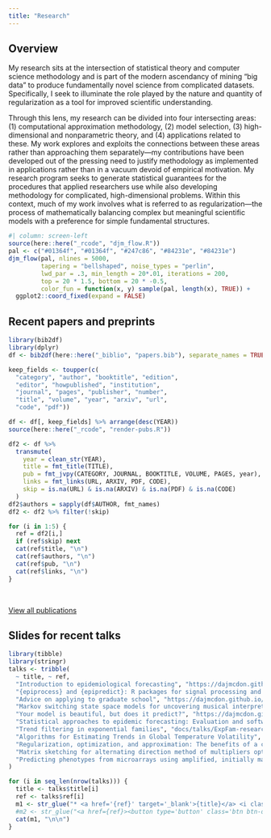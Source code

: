 ```yaml
---
title: "Research"
---
```


## Overview

My research sits at the intersection of statistical theory and computer science methodology and is part of the modern ascendancy of mining "big data" to produce fundamentally novel science from complicated datasets. Specifically, I seek to illuminate the role played by the nature and quantity of regularization as a tool for improved scientific understanding.

Through this lens, my research can be divided into four intersecting areas: (1) computational approximation methodology, (2) model selection, (3) high-dimensional and nonparametric theory, and (4) applications related to these. My work explores and exploits the connections between these areas rather than approaching them separately---my contributions have been developed out of the pressing need to justify methodology as implemented in applications rather than in a vacuum devoid of empirical motivation. My research program seeks to generate statistical guarantees for the procedures that applied researchers use while also developing methodology for complicated, high-dimensional problems. Within this context, much of my work involves what is referred to as regularization---the process of mathematically balancing complex but meaningful scientific models with a preference for simple fundamental structures.


```r
#| column: screen-left
source(here::here("_rcode", "djm_flow.R"))
pal <- c("#01364f", "#01364f", "#247c86", "#84231e", "#84231e")
djm_flow(pal, nlines = 5000, 
         tapering = "bellshaped", noise_types = "perlin", 
         lwd_par = .3, min_length = 20*.01, iterations = 200,
         top = 20 * 1.5, bottom = 20 * -0.5,
         color_fun = function(x, y) sample(pal, length(x), TRUE)) +
  ggplot2::coord_fixed(expand = FALSE)
```


## Recent papers and preprints

```r
library(bib2df)
library(dplyr)
df <- bib2df(here::here("_biblio", "papers.bib"), separate_names = TRUE)

keep_fields <- toupper(c(
  "category", "author", "booktitle", "edition",
  "editor", "howpublished", "institution", 
  "journal", "pages", "publisher", "number",
  "title", "volume", "year", "arxiv", "url",
  "code", "pdf"))

df <- df[, keep_fields] %>% arrange(desc(YEAR))
source(here::here("_rcode", "render-pubs.R"))

df2 <- df %>%
  transmute(
    year = clean_str(YEAR),
    title = fmt_title(TITLE),
    pub = fmt_jvpy(CATEGORY, JOURNAL, BOOKTITLE, VOLUME, PAGES, year),
    links = fmt_links(URL, ARXIV, PDF, CODE),
    skip = is.na(URL) & is.na(ARXIV) & is.na(PDF) & is.na(CODE)
  )
df2$authors = sapply(df$AUTHOR, fmt_names)
df2 <- df2 %>% filter(!skip)
```

```r
for (i in 1:5) {
  ref = df2[i,]
  if (ref$skip) next
  cat(ref$title, "\n")
  cat(ref$authors, "\n")
  cat(ref$pub, "\n")
  cat(ref$links, "\n")
}
```

<br>

<a href="all-pubs.qmd" class="btn btn-outline-warning">
View all publications
</a>



## Slides for recent talks

```r
library(tibble)
library(stringr)
talks <- tribble(
  ~ title, ~ ref,
  "Introduction to epidemiological forecasting", "https://dajmcdon.github.io/vanml-epifcast/",
  "{epiprocess} and {epipredict}: R packages for signal processing and forecasting", "https://dajmcdon.github.io/cdc-tooling-packages/",
  "Advice on applying to graduate school", "https://dajmcdon.github.io/grad-school-pointers/",
  "Markov switching state space models for uncovering musical interpretation", "https://dajmcdon.github.io/chopin-2022-slides/",
  "Your model is beautiful, but does it predict?", "https://dajmcdon.github.io/dsges/",
  "Statistical approaches to epidemic forecasting: Evaluation and software", "https://dajmcdon.github.io/epi-modelling-calgary-2023/",
  "Trend filtering in exponential families", "docs/talks/ExpFam-research-169.pdf",
  "Algorithms for Estimating Trends in Global Temperature Volatility", "docs/talks/volatilityAAAIposter.pdf",
  "Regularization, optimization, and approximation: The benefits of a convex combination", "docs/talks/RegOptApprox.pdf",
  "Matrix sketching for alternating direction method of multipliers optimization", "docs/talks/ApproxADMM.pdf",
  "Predicting phenotypes from microarrays using amplified, initially marginal, eigenvector regression", "docs/talks/aimer.pdf"
)
```

```r
for (i in seq_len(nrow(talks))) {
  title <- talks$title[i]
  ref <- talks$ref[i]
  m1 <- str_glue("* <a href='{ref}' target='_blank'>{title}</a> <i class='bi bi-box-arrow-up-right'></i>\n\n")
  #m2 <- str_glue("<a href={ref}><button type='button' class='btn btn-outline-primary btn-sm'><i class='bi bi-easel2-fill'></i> slides </button></a>")
  cat(m1, "\n\n")
}
```
